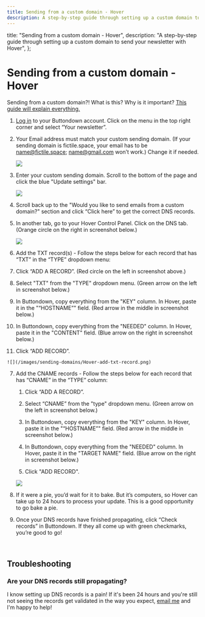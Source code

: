 ```yaml
---
title: Sending from a custom domain - Hover
description: A step-by-step guide through setting up a custom domain to send your newsletter with Hover
---
```



  title: "Sending from a custom domain - Hover",
  description:
    "A step-by-step guide through setting up a custom domain to send your newsletter with Hover",
};

# Sending from a custom domain - Hover


<Notice variant="info">
Sending from a custom domain?!  What is this? Why is it important?  <a
    className="text-green-800 underline"
    href="https://docs.buttondown.email/getting-started/sending-from-a-custom-domain"
  >This guide will explain everything.</a>
</Notice>

1. [Log in](https://buttondown.email/login) to your Buttondown account. Click on the menu in the top right corner and select “Your newsletter”.
2. Your Email address must match your custom sending domain. (If your sending domain is fictile.space, your email has to be name@fictile.space; name@gmail.com won’t work.) Change it if needed.

    ![](/images/sending-domains/buttondown-settings-email-address2.png)

3. Enter your custom sending domain.  Scroll to the bottom of the page and click the blue "Update settings" bar.

    ![](/images/sending-domains/buttondown-settings-sending-domain2.png)

4. Scroll back up to the "Would you like to send emails from a custom domain?" section and click “Click here” to get the correct DNS records.

   <!--  ![](/images/sending-domains/buttondown-settings-dns-records.png)  -->

5. In another tab, go to your Hover Control Panel.  Click on the DNS tab. (Orange circle on the right in screenshot below.)
    
    ![](/images/hosting-domains/hosting-on-hover.png)   
    <!--this image is stored in the hosting domains branch so I'm expecting it to work even though I can't see it in my preview -->

 6. Add the TXT record(s) - Follow the steps below for each record that has “TXT” in the “TYPE” dropdown menu:

   1. Click “ADD A RECORD”.  (Red circle on the left in screenshot above.)
   2. Select "TXT" from the "TYPE" dropdown menu.  (Green arrow on the left in screenshot below.)
   2. In Buttondown, copy everything from the "KEY" column.  In Hover, paste it in the "“HOSTNAME”" field. (Red arrow in the middle in screenshot below.)
   4. In Buttondown, copy everything from the "NEEDED" column.  In Hover, paste it in the "CONTENT" field. (Blue arrow on the right in screenshot below.)
   5. Click “ADD RECORD”.

    ![](/images/sending-domains/Hover-add-txt-record.png) 

7.  Add the CNAME records - Follow the steps below for each record that has “CNAME” in the “TYPE” column:
    
    1. Click “ADD A RECORD”.

    2. Select “CNAME” from the "type" dropdown menu.  (Green arrow on the left in screenshot below.)

    3. In Buttondown, copy everything from the "KEY" column.  In Hover, paste it in the "“HOSTNAME”" field. (Red arrow in the middle in screenshot below.)

    4. In Buttondown, copy everything from the "NEEDED" column.  In Hover, paste it in the "TARGET NAME" field. (Blue arrow on the right in screenshot below.) 

    5. Click "ADD RECORD".

    ![](/images/sending-domains/Hover-add-cname-record.png) 

8. If it were a pie, you’d wait for it to bake. But it’s computers, so Hover can take up to 24 hours to process your update. This is a good opportunity to go bake a pie.
9. Once your DNS records have finished propagating, click “Check records” in Buttondown. If they all come up with green checkmarks, you’re good to go!


 <br />

## Troubleshooting

### Are your DNS records still propagating?

I know setting up DNS records is a pain! If it's been 24 hours and you're still not seeing the records get validated in the way you expect, [email me](mailto:justin@buttondown.email) and I'm happy to help!